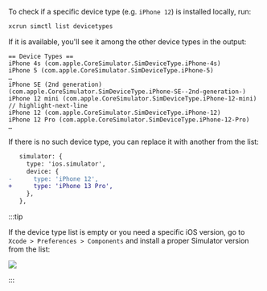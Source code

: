 To check if a specific device type (e.g. `iPhone 12`) is installed locally, run:

```bash
xcrun simctl list devicetypes
```

If it is available, you'll see it among the other device types in the output:

```plain text
== Device Types ==
iPhone 4s (com.apple.CoreSimulator.SimDeviceType.iPhone-4s)
iPhone 5 (com.apple.CoreSimulator.SimDeviceType.iPhone-5)
…
iPhone SE (2nd generation) (com.apple.CoreSimulator.SimDeviceType.iPhone-SE--2nd-generation-)
iPhone 12 mini (com.apple.CoreSimulator.SimDeviceType.iPhone-12-mini)
// highlight-next-line
iPhone 12 (com.apple.CoreSimulator.SimDeviceType.iPhone-12)
iPhone 12 Pro (com.apple.CoreSimulator.SimDeviceType.iPhone-12-Pro)
…
```

If there is no such device type, you can replace it with another from the list:

```diff
   simulator: {
     type: 'ios.simulator',
     device: {
-      type: 'iPhone 12',
+      type: 'iPhone 13 Pro',
     },
   },
```

:::tip

If the device type list is empty or you need a specific iOS version,
go to `Xcode > Preferences > Components` and install a proper Simulator version from the list:

![](../../img/xcode/install-simulator-runtime.png)

:::
